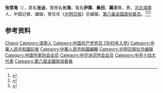{{Otheruses|other=名为张泌的其他人物|张泌}}

'''张常海'''（{{bd|1930年|6月15日|}}），原名'''张泌'''，曾用名'''长海'''，笔名'''伊粟'''、'''桑田'''、'''冀夫'''等，男，[[河北|河北]][[滦南|滦南]]人，中国记者、编辑，曾任任《[[光明日报|光明日报]]》总编辑，[[第八届全国政协委员|第八届全国政协委员]]。<ref>{{Cite book|title=历届全国政协委员人名辞典|author=|publisher=中国国际广播出版社|year=1996|isbn=9787507813746|location=北京|pages=286}}</ref><ref>{{Cite book|title=中华人民共和国职官志|author=何虎生, 李耀东, 向常福主编|publisher=中国社会出版社|year=2003|isbn=9787800883934|location=北京|pages=}}</ref><ref>{{Cite web|title=总编辑　张常海|url=http://www.gmw.cn/history/2007-12/28/content_933725.htm|accessdate=2020-12-08|work=光明日报网上报史馆|archive-date=2020-01-16|archive-url=https://web.archive.org/web/20200116050054/http://www.gmw.cn/history/2007-12/28/content_933725.htm}}</ref>

== 参考资料 ==
{{reflist}}

{{中国人物小作品}}

{{Authority control}}
{{DEFAULTSORT:Zhang张}}
[[Category:张姓|Chang]]
[[Category:滦南人|Category:滦南人]]
[[Category:中国共产党党员_(1945年入党)|Category:中国共产党党员 (1945年入党)]]
[[Category:中華人民共和國記者|Category:中華人民共和國記者]]
[[Category:中華人民共和國編輯|Category:中華人民共和國編輯]]
[[Category:光明日报社总编辑|Category:光明日报社总编辑]]
[[Category:中国作家协会会员|Category:中国作家协会会员]]
[[Category:中华诗词学会会员|Category:中华诗词学会会员]]
[[Category:中共十四大代表|Category:中共十四大代表]]
[[Category:第八屆全國政協委員|Category:第八屆全國政協委員]]